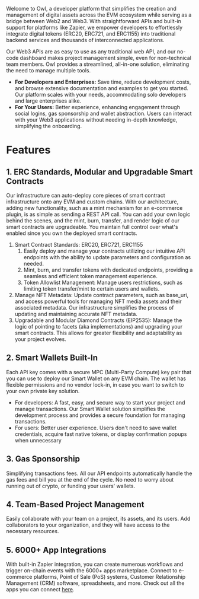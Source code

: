 Welcome to Owl, a developer platform that simplifies the creation and management of digital assets across the EVM ecosystem while serving as a bridge between Web2 and Web3. With straightforward APIs and built-in support for platforms like Zapier, we empower developers to effortlessly integrate digital tokens (ERC20, ERC721, and ERC1155) into traditional backend services and thousands of interconnected applications.

Our Web3 APIs are as easy to use as any traditional web API, and our no-code dashboard makes project management simple, even for non-technical team members. Owl provides a streamlined, all-in-one solution, eliminating the need to manage multiple tools.

- **For Developers and Enterprises:** Save time, reduce development costs, and browse extensive documentation and examples to get you started. Our platform scales with your needs, accommodating solo developers and large enterprises alike.
- **For Your Users:** Better experience, enhancing engagement through social logins, gas sponsorship and wallet abstraction. Users can interact with your Web3 applications without needing in-depth knowledge, simplifying the onboarding.

# Features

## 1\. ERC Standards, Modular and Upgradable Smart Contracts

Our infrastructure can auto-deploy core pieces of smart contract infrastructure onto any EVM and custom chains. With our architecture, adding new functionality, such as a mint mechanism for an e-commerce plugin, is as simple as sending a REST API call. You can add your own logic behind the scenes, and the mint, burn, transfer, and render logic of our smart contracts are upgradeable. You maintain full control over what's enabled since you own the deployed smart contracts.

1. Smart Contract Standards: ERC20, ERC721, ERC1155
   1. Easily deploy and manage your contracts utilizing our intuitive API endpoints with the ability to update parameters and configuration as needed.
   2. Mint, burn, and transfer tokens with dedicated endpoints, providing a seamless and efficient token management experience.
   3. Token Allowlist Management: Manage users restrictions, such as limiting token transfer/mint to certain users and wallets.
2. Manage NFT Metadata: Update contract parameters, such as base_uri, and access powerful tools for managing NFT media assets and their associated metadata. Our infrastructure simplifies the process of updating and maintaining accurate NFT metadata.
3. Upgradable and Modular Diamond Contracts (EIP2535): Manage the logic of pointing to facets (aka implementations) and upgrading your smart contracts. This allows for greater flexibility and adaptability as your project evolves.

## 2\. Smart Wallets Built-In

 Each API key comes with a secure MPC (Multi-Party Compute) key pair that you can use to deploy our Smart Wallet on any EVM chain. The wallet has flexible permissions and no vendor lock-in, in case you want to switch to your own private key solution.

- For developers: A fast, easy, and secure way to start your project and manage transactions. Our Smart Wallet solution simplifies the development process and provides a secure foundation for managing transactions.
- For users: Better user experience. Users don't need to save wallet credentials, acquire fast native tokens, or display confirmation popups when unnecessary

## 3\. Gas Sponsorship

Simplifying transactions fees. All our API endpoints automatically handle the gas fees and bill you at the end of the cycle. No need to worry about running out of crypto, or funding your users' wallets.

## 4\. Team-Based Project Management

Easily collaborate with your team on a project, its assets, and its users. Add collaborators to your organization, and they will have access to the necessary resources.

## 5\. 6000+ App Integrations

With built-in Zapier integration, you can create numerous workflows and trigger on-chain events with the 6000+ apps marketplace. Connect to e-commerce platforms, Point of Sale (PoS) systems, Customer Relationship Management (CRM) software, spreadsheets, and more. Check out all the apps you can connect [here](https://zapier.com/apps?utm_source=google&utm_medium=cpc&utm_campaign=gaw-usa-nua-search-desktop-brand-long_tail&utm_adgroup=brand_what&utm_term=what%20is%20zapier&utm_content=exclude&gad_source=1&gclid=Cj0KCQjwzZmwBhD8ARIsAH4v1gUCUUNLKpJgl6rrdJDsV2bark1vJl5gBG5eTkQBJJ1Vj3FvE_SCDhwaAonTEALw_wcB).

